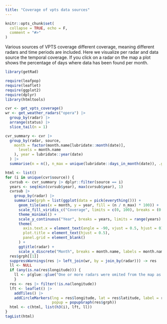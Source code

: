 ```yaml
---
title: "Coverage of vpts data sources"
---
```


```r
knitr::opts_chunk$set(
  collapse = TRUE, echo = F,
  comment = "#>"
)
```

Various sources of VPTS coverage different coverage, meaning different radars and time periods are included. Here we visualize per radar and data source the temporal coverage. If you click on a radar on the map a plot shows the percentage of days where data has been found per month.

```r
library(getRad)

require(leafpop)
require(leaflet)
require(ggplot2)
require(dplyr)
library(htmltools)
```
```r

cvr <- get_vpts_coverage()
wr <- get_weather_radars("opera") |>
  group_by(radar) |>
  arrange(status) |>
  slice_tail(n = 1)
```



```r
cvr_summary <- cvr |>
  group_by(radar, source,
    month = factor(month.name[lubridate::month(date)],
      levels = month.name
    ), year = lubridate::year(date)
  ) |>
  summarise(n = n(), n_max = unique(lubridate::days_in_month(date)), .groups = "drop")
```

```r
html <- list()
for (i in unique(cvr$source)) {
  cvrsub <- cvr_summary |> dplyr::filter(source == i)
  years <- seq(min(cvrsub$year), max(cvrsub$year), 1)
  cvrsub |>
    group_by(radar) |>
    summarize(grph = list(ggplot(data = pick(everything())) +
      geom_tile(aes(x = month, y = year, fill = (n / n_max) * 100)) +
      scale_fill_viridis_c("Coverage", limits = c(0, 100), breaks = (0:5) * 20, labels = paste0((0:5) * 20, " [%]")) +
      theme_minimal() +
      scale_y_continuous("Year", breaks = years, limits = range(years) + c(-.51, .51)) +
      theme(
        axis.text.x = element_text(angle = -90, vjust = 0.5, hjust = 0),
        plot.title = element_text(hjust = 0.5),
        panel.grid = element_blank()
      ) +
      ggtitle(radar) +
      scale_x_discrete("Month", breaks = month.name, labels = month.name, limits = month.name))) -> res
  res$grph[[1]]
  suppressWarnings(res |> left_join(wr, by = join_by(radar))) -> res
  ll <- NULL
  if (any(is.na(res$longitude))) {
    ll <- p(glue::glue("One or more radars were omited from the map as no location is found in the opera archive ({glue::glue_collapse(paste0('`',res$radar[is.na(res$longitude)],'`'), ', ', last = ' and ' )})."))
    }
  res <- res |> filter(!is.na(longitude))
  lft <- leaflet() |>
    addTiles() |>
    addCircleMarkers(lng = res$longitude, lat = res$latitude, label = res$radar, 
                     popup = popupGraph(res$grph))
  html <- c(html, list(h3(i), lft, ll))
}
tagList(html)
```
